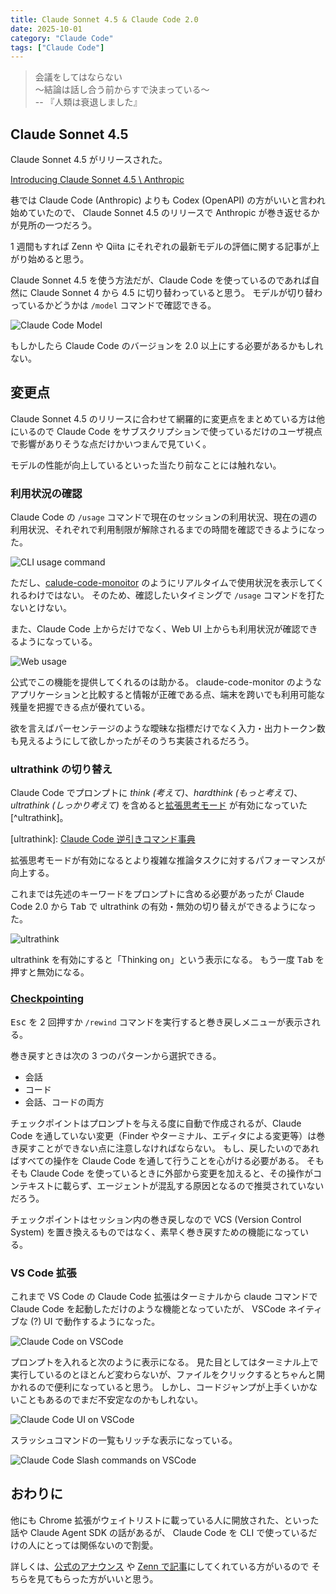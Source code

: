 ```yaml
---
title: Claude Sonnet 4.5 & Claude Code 2.0
date: 2025-10-01
category: "Claude Code"
tags: ["Claude Code"]
---
```


> 会議をしてはならない  
> 〜結論は話し合う前からすで決まっている〜  
> -- 『人類は衰退しました』

## Claude Sonnet 4.5

Claude Sonnet 4.5 がリリースされた。

[Introducing Claude Sonnet 4.5 \ Anthropic](https://www.anthropic.com/news/claude-sonnet-4-5)

巷では Claude Code (Anthropic) よりも Codex (OpenAPI) の方がいいと言われ始めていたので、
Claude Sonnet 4.5 のリリースで Anthropic が巻き返せるかが見所の一つだろう。

1 週間もすれば Zenn や Qiita にそれぞれの最新モデルの評価に関する記事が上がり始めると思う。

Claude Sonnet 4.5 を使う方法だが、Claude Code を使っているのであれば自然に Claude Sonnet 4 から 4.5 に切り替わっていると思う。
モデルが切り替わっているかどうかは `/model` コマンドで確認できる。

![Claude Code Model](./images/claude_code_model.png)

もしかしたら Claude Code のバージョンを 2.0 以上にする必要があるかもしれない。

## 変更点

Claude Sonnet 4.5 のリリースに合わせて網羅的に変更点をまとめている方は他にいるので Claude Code をサブスクリプションで使っているだけのユーザ視点で影響がありそうな点だけかいつまんで見ていく。

モデルの性能が向上しているといった当たり前なことには触れない。

### 利用状況の確認

Claude Code の `/usage` コマンドで現在のセッションの利用状況、現在の週の利用状況、それぞれで利用制限が解除されるまでの時間を確認できるようになった。

![CLI usage command](./images/cli_usage.png)

ただし、[calude-code-monoitor](https://github.com/Maciek-roboblog/Claude-Code-Usage-Monitor) のようにリアルタイムで使用状況を表示してくれるわけではない。
そのため、確認したいタイミングで `/usage` コマンドを打たないとけない。

また、Claude Code 上からだけでなく、Web UI 上からも利用状況が確認できるようになっている。

![Web usage](./images/web_usage.png)

公式でこの機能を提供してくれるのは助かる。
claude-code-monitor のようなアプリケーションと比較すると情報が正確である点、端末を跨いでも利用可能な残量を把握できる点が優れている。

欲を言えばパーセンテージのような曖昧な指標だけでなく入力・出力トークン数も見えるようにして欲しかったがそのうち実装されるだろう。

### ultrathink の切り替え

Claude Code でプロンプトに *think (考えて)*、*hardthink (もっと考えて)*、*ultrathink (しっかり考えて)* を含めると[拡張思考モード](https://support.claude.com/ja/articles/10574485-%E6%8B%A1%E5%BC%B5%E6%80%9D%E8%80%83%E3%81%AE%E4%BD%BF%E7%94%A8) が有効になっていた[^ultrathink]。

[ultrathink]: [Claude Code 逆引きコマンド事典](https://zenn.dev/ml_bear/articles/84e92429698177)

拡張思考モードが有効になるとより複雑な推論タスクに対するパフォーマンスが向上する。

これまでは先述のキーワードをプロンプトに含める必要があったが Claude Code 2.0 から <kbd>Tab</kbd> で ultrathink の有効・無効の切り替えができるようになった。

![ultrathink](./images/ultrathink.png)

ultrathink を有効にすると「Thinking on」という表示になる。
もう一度 <kbd>Tab</kbd> を押すと無効になる。

### [Checkpointing](https://docs.claude.com/en/docs/claude-code/checkpointing)

<kbd>Esc</kbd> を 2 回押すか `/rewind` コマンドを実行すると巻き戻しメニューが表示される。

巻き戻すときは次の 3 つのパターンから選択できる。

- 会話
- コード
- 会話、コードの両方

チェックポイントはプロンプトを与える度に自動で作成されるが、Claude Code を通していない変更（Finder やターミナル、エディタによる変更等）は巻き戻すことができない点に注意しなければならない。
もし、戻したいのであればすべての操作を Claude Code を通して行うことを心がける必要がある。
そもそも Claude Code を使っているときに外部から変更を加えると、その操作がコンテキストに載らず、エージェントが混乱する原因となるので推奨されていないだろう。

チェックポイントはセッション内の巻き戻しなので VCS (Version Control System) を置き換えるものではなく、素早く巻き戻すための機能になっている。

### VS Code 拡張

これまで VS Code の Claude Code 拡張はターミナルから claude コマンドで Claude Code を起動しただけのような機能となっていたが、
VSCode ネイティブな (?) UI で動作するようになった。

![Claude Code on VSCode](./images/vscode_claude_code.png)

プロンプトを入れると次のように表示になる。
見た目としてはターミナル上で実行しているのとほとんど変わらないが、ファイルをクリックするとちゃんと開かれるので便利になっていると思う。
しかし、コードジャンプが上手くいかないこともあるのでまだ不安定なのかもしれない。

![Claude Code UI on VSCode](./images/vscode_claude_code_ui.png)

スラッシュコマンドの一覧もリッチな表示になっている。

![Claude Code Slash commands on VSCode](./images/vscode_claude_code_commands.png)

## おわりに

他にも Chrome 拡張がウェイトリストに載っている人に開放された、といった話や Claude Agent SDK の話があるが、
Claude Code を CLI で使っているだけの人にとっては関係ないので割愛。

詳しくは、[公式のアナウンス](https://www.anthropic.com/news/claude-sonnet-4-5) や
[Zenn で記事](https://zenn.dev/schroneko/articles/claude-sonnet-4-5)にしてくれている方がいるので
そちらを見てもらった方がいいと思う。
